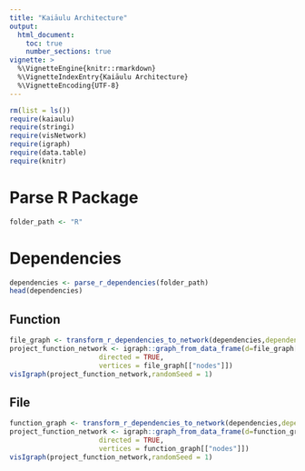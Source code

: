 ```yaml
---
title: "Kaiāulu Architecture"
output: 
  html_document:
    toc: true
    number_sections: true
vignette: >
  %\VignetteEngine{knitr::rmarkdown}
  %\VignetteIndexEntry{Kaiāulu Architecture}
  %\VignetteEncoding{UTF-8}
---
```


```r
rm(list = ls())
require(kaiaulu)
require(stringi)
require(visNetwork)
require(igraph)
require(data.table)
require(knitr)
```


# Parse R Package 

```r
folder_path <- "R"
```

# Dependencies

```r
dependencies <- parse_r_dependencies(folder_path)
head(dependencies)
```


## Function

```r
file_graph <- transform_r_dependencies_to_network(dependencies,dependency_type="file")
project_function_network <- igraph::graph_from_data_frame(d=file_graph[["edgelist"]], 
                      directed = TRUE,
                      vertices = file_graph[["nodes"]])
visIgraph(project_function_network,randomSeed = 1)
```

## File

```r
function_graph <- transform_r_dependencies_to_network(dependencies,dependency_type="function")
project_function_network <- igraph::graph_from_data_frame(d=function_graph[["edgelist"]], 
                      directed = TRUE,
                      vertices = function_graph[["nodes"]])
visIgraph(project_function_network,randomSeed = 1)
```

